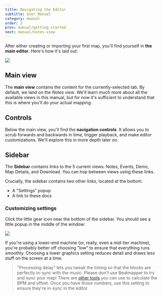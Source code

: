 ```yaml
---
title: Navigating the Editor
subtitle: User Manual
category: manual
order: 2
prev: manual/getting-started
next: manual/notes-view
---
```


After either creating or importing your first map, you'll find yourself in **the main editor**. Here's how it's laid out:

![](./images/annotated-view.png)

## Main view

The **main view** contains the content for the currently-selected tab. By default, we land on the _Notes view_. We'll learn much more about all the available views in this manual, but for now it's sufficient to understand that this is where you'll do your actual mapping.

## Controls

Below the main view, you'll find the **navigation controls**. It allows you to scrub forwards and backwards in time, trigger playback, and make editor customizations. We'll explore this in more depth later on.

## Sidebar

The **Sidebar** contains links to the 5 current views: Notes, Events, Demo, Map Details, and Download. You can hop between views using these links.

Crucially, the sidebar contains two other links, located at the bottom:

- A "Settings" popup
- A link to these docs

### Customizing settings

Click the little gear icon near the bottom of the sidebar. You should see a little popup in the middle of the window:

![](./images/settings-modal.png)

If you're using a lower-end machine (or, really, even a mid-tier machine), you're probably better off choosing "low" to ensure that everything runs smoothly. Choosing a lower graphics setting reduces detail and draws less stuff on the screen at a time.

> "Processing delay" lets you tweak the timing so that the blocks are perfectly in-sync with the music. Please don't use Beatmapper to try and sync your map! There are [other tools](https://bsmg.wiki/mapping/basic-audio#sync-using-arrow-vortex) you can use to calculate the BPM and offset. Once you have those numbers, use this setting to ensure they're in-sync in the editor.
